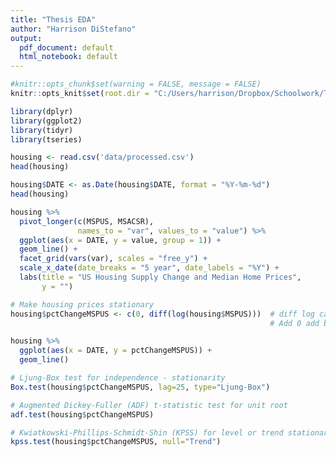 ---
title: "Thesis EDA"
author: "Harrison DiStefano"
output:
  pdf_document: default
  html_notebook: default
---

```{r setup}
#knitr::opts_chunk$set(warning = FALSE, message = FALSE)
knitr::opts_knit$set(root.dir = "C:/Users/harrison/Dropbox/Schoolwork/Thesis/Project/")
```


```{r}
library(dplyr)
library(ggplot2)
library(tidyr)
library(tseries)
```



```{r load data}
housing <- read.csv('data/processed.csv')
head(housing)
```


```{r data cleaning}
housing$DATE <- as.Date(housing$DATE, format = "%Y-%m-%d")
head(housing)
```


```{r chart1}
housing %>%
  pivot_longer(c(MSPUS, MSACSR),
               names_to = "var", values_to = "value") %>%
  ggplot(aes(x = DATE, y = value, group = 1)) +
  geom_line() +
  facet_grid(vars(var), scales = "free_y") +
  scale_x_date(date_breaks = "5 year", date_labels = "%Y") +
  labs(title = "US Housing Supply Change and Median Home Prices",
       y = "")
```

```{r transform prices}
# Make housing prices stationary
housing$pctChangeMSPUS <- c(0, diff(log(housing$MSPUS)))  # diff log calculates symmetric % change
                                                          # Add 0 add beginning to match row length

housing %>%
  ggplot(aes(x = DATE, y = pctChangeMSPUS)) +
  geom_line()
```

```{r stationarity test}
# Ljung-Box test for independence - stationarity
Box.test(housing$pctChangeMSPUS, lag=25, type="Ljung-Box")

# Augmented Dickey-Fuller (ADF) t-statistic test for unit root
adf.test(housing$pctChangeMSPUS)

# Kwiatkowski-Phillips-Schmidt-Shin (KPSS) for level or trend stationarity
kpss.test(housing$pctChangeMSPUS, null="Trend")
```

